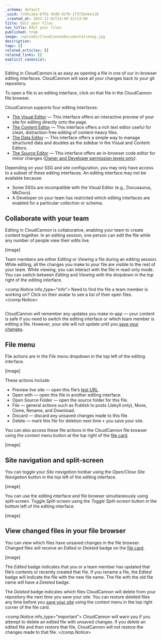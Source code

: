 ```yaml
---
_schema: default
_uuid: 7c05caba-6f91-45d0-81f6-1f372b4ee118
_created_at: 2023-12-01T14:49:31+13:00
title: Edit your files
nav_title: Edit your files
published: true
image: /uploads/CloudCannonDocumentationog.jpg
description:
tags: []
related_articles: []
related_links: []
explicit_canonical:
---
```

Editing in CloudCannon is as easy as opening a file in one of our in-browser editing interfaces. CloudCannon will save all your changes back to your git repository.

To open a file in an editing interface, click on that file in the CloudCannon file browser.

CloudCannon supports four editing interfaces:

* [The Visual Editor](/documentation/articles/introducing-the-visual-editor/) — This interface offers an interactive preview of your site for editing directly onto the page.
* [The Content Editor](/documentation/articles/introducing-the-content-editor/) — This interface offers a rich text editor useful for clean, distraction-free editing of content-heavy files.
* [The Data Editor](/documentation/articles/introducing-the-data-editor/) — This interface offers a simple way to manage structured data and doubles as the sidebar in the Visual and Content Editors.
* [The Source Editor](/documentation/articles/introducing-the-source-editor/) — This interface offers an in-browser code editor for minor changes ([Owner and Developer permission levels only](/documentation/articles/managing-your-team-members/)).

Depending on your SSG and site configuration, you may only have access to a subset of these editing interfaces. An editing interface may not be available because:

* Some SSGs are incompatible with the Visual Editor (e.g., Docusaurus, MkDocs).
* A Developer on your team has restricted which editing interfaces are enabled for a particular collection or schema.

## Collaborate with your team

Editing in CloudCannon is collaborative, enabling your team to create content together. In an editing session, one person can edit the file while any number of people view their edits live.

\[image\]

Team members are either *Editing* or *Viewing* a file during an editing session. While editing, all the changes you make to your file are visible to the rest of your team. While viewing, you can interact with the file in read-only mode. You can switch between *Editing* and *Viewing* with the dropdown in the top right of the editing interface.

<comp.Notice info_type="info">
  Need to find the file a team member is working on? Click on their avatar to see a list of their open files.
</comp.Notice>

##

CloudCannon will remember any updates you make in-app — your content is safe if you need to switch the editing interface or which team member is editing a file. However, your site will not update until you [save your changes](/documentation/articles/save-your-changes/).

## File menu

File actions are in the *File menu* dropdown in the top left of the editing interface.

\[image\]

These actions include:

* Preview live site — open this file’s [test URL](/documentation/articles/viewing-your-site-on-a-testing-domain/).
* Open with — open this file in another editing interface.
* Open Source Folder — open the source folder for this file.
* File — general actions such as Publish to posts (Jekyll only), Move, Clone, Rename, and Download.
* Discard — discard any unsaved changes made to this file.
* Delete — mark this file for deletion next time • you save your site.

You can also access these file actions in the CloudCannon file browser using the context menu button at the top right of the [file card](/documentation/articles/changing-how-cards-preview-your-data/).

\[image\]

## Site navigation and split-screen

You can toggle your *Site navigation* toolbar using the *Open/Close Site Navigation* button in the top left of the editing interface.

\[image\]

You can use the editing interface and file browser simultaneously using split-screen. Toggle *Split-screen* using the *Toggle Split-screen* button in the bottom left of the editing interface.

\[image\]

## View changed files in your file browser

You can view which files have unsaved changes in the file browser. Changed files will receive an *Edited* or *Deleted* badge on the [file card](/documentation/articles/changing-how-cards-preview-your-data/).

\[image\]

The *Edited* badge indicates that you or a team member has updated that file’s contents or recently created that file. If you rename a file, the *Edited* badge will indicate the file with the new file name. The file with the old file name will have a *Deleted* badge.

The *Deleted* badge indicates which files CloudCannon will delete from your repository the next time you save your site. You can restore deleted files any time before you [save your site](/documentation/articles/save-your-changes/) using the context menu in the top right corner of the file card.

<comp.Notice info_type="important">
  CloudCannon will warn you if you attempt to delete an edited file with unsaved changes. If you delete an edited file and then restore that file, CloudCannon will not restore the changes made to that file.
</comp.Notice>